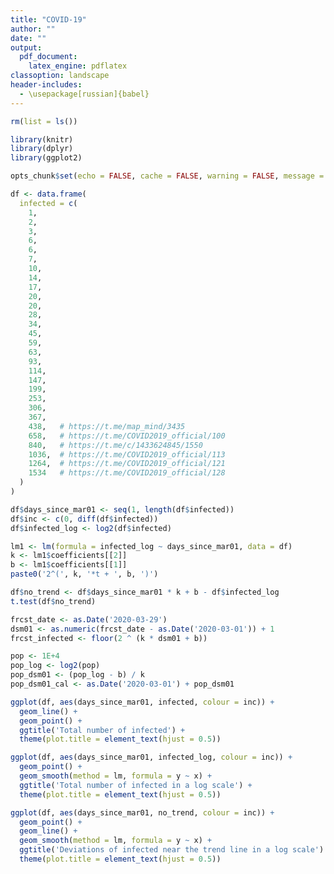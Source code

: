 ```yaml
---
title: "COVID-19"
author: ""
date: ""
output: 
  pdf_document:
    latex_engine: pdflatex
classoption: landscape
header-includes:
  - \usepackage[russian]{babel}
---
```


```r
rm(list = ls())

library(knitr)
library(dplyr)
library(ggplot2)

opts_chunk$set(echo = FALSE, cache = FALSE, warning = FALSE, message = FALSE)
```

```r
df <- data.frame(
  infected = c(
    1,
    2,
    3,
    6,
    6,
    7,
    10,
    14,
    17,
    20,
    20,
    28,
    34,
    45,
    59,
    63,
    93,
    114,
    147,
    199,
    253,
    306,
    367,
    438,   # https://t.me/map_mind/3435
    658,   # https://t.me/COVID2019_official/100
    840,   # https://t.me/c/1433624845/1550
    1036,  # https://t.me/COVID2019_official/113
    1264,  # https://t.me/COVID2019_official/121
    1534   # https://t.me/COVID2019_official/128
  )
)

df$days_since_mar01 <- seq(1, length(df$infected))
df$inc <- c(0, diff(df$infected))
df$infected_log <- log2(df$infected)

lm1 <- lm(formula = infected_log ~ days_since_mar01, data = df)
k <- lm1$coefficients[[2]]
b <- lm1$coefficients[[1]]
paste0('2^(', k, '*t + ', b, ')')

df$no_trend <- df$days_since_mar01 * k + b - df$infected_log
t.test(df$no_trend)

frcst_date <- as.Date('2020-03-29')
dsm01 <- as.numeric(frcst_date - as.Date('2020-03-01')) + 1
frcst_infected <- floor(2 ^ (k * dsm01 + b))

pop <- 1E+4
pop_log <- log2(pop)
pop_dsm01 <- (pop_log - b) / k
pop_dsm01_cal <- as.Date('2020-03-01') + pop_dsm01
```

```r
ggplot(df, aes(days_since_mar01, infected, colour = inc)) +
  geom_line() +
  geom_point() +
  ggtitle('Total number of infected') +
  theme(plot.title = element_text(hjust = 0.5))
```

```r
ggplot(df, aes(days_since_mar01, infected_log, colour = inc)) +
  geom_point() +
  geom_smooth(method = lm, formula = y ~ x) +
  ggtitle('Total number of infected in a log scale') +
  theme(plot.title = element_text(hjust = 0.5))
```

```r
ggplot(df, aes(days_since_mar01, no_trend, colour = inc)) +
  geom_point() +
  geom_line() +
  geom_smooth(method = lm, formula = y ~ x) +
  ggtitle('Deviations of infected near the trend line in a log scale') +
  theme(plot.title = element_text(hjust = 0.5))
```
